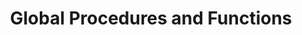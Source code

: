 ---
title: Global Procedures and Functions
slug: localizer-references/LocOnFly/procedures
sidebar:
  order: 2
---